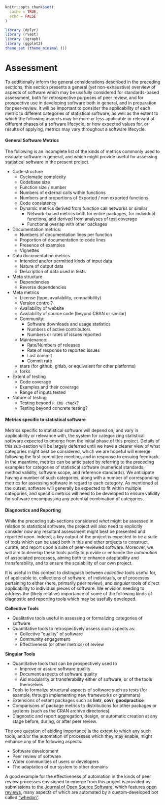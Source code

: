 ```r
knitr::opts_chunk$set(
  cache = TRUE,
  echo = FALSE
)
```

```r
library (dplyr)
library (rvest)
library (igraph)
library (ggplot2)
theme_set (theme_minimal ())
```

# Assessment {#assessment}

To additionally inform the general considerations described in the preceding
sections, this section presents a general (yet non-exhaustive) overview of
aspects of software which may be usefully considered for standards-based
assessment, both for retrospective purposes of peer review, and for prospective
use in developing software both in general, and in preparation for peer-review.
It will be important to consider the applicability of each metric to different
categories of statistical software, as well as the extent to which the
following aspects may be more or less applicable or relevant at different
phases of a software lifecycle, or how expected values for, or results of
applying, metrics may vary throughout a software lifecycle.

#### General Software Metrics

The following is an incomplete list of the kinds of metrics commonly used to
evaluate software in general, and which might provide useful for assessing
statistical software in the present project.

-   Code structure
    -   Cyclomatic complexity
    -   Codebase size
    -   Function size / number
    -   Numbers of external calls within functions
    -   Numbers and proportions of Exported / non exported functions
    -   Code consistency
    -   Dynamic metrics derived from function call networks or similar
        -   Network-based metrics both for entire packages, for individual
            functions, and derived from analyses of test coverage
        -   Functional overlap with other packages

-   Documentation metrics:
    -   Numbers of documentation lines per function
    -   Proportion of documentation to code lines
    -   Presence of examples
    -   Vignettes

-   Data documentation metrics
    -   Intended and/or permitted kinds of input data
    -   Nature of output data
    -   Description of data used in tests

-   Meta structure
    -   Dependencies
    -   Reverse dependencies

-   Meta metrics
    -   License (type, availability, compatibility)
    -   Version control?
    -   Availability of website
    -   Availability of source code (beyond CRAN or similar)
    -   Community:
        -   Software downloads and usage statistics
        -   Numbers of active contributors
        -   Numbers or rates of issues reported
    -   Maintenance:
        -   Rate/Numbers of releases
        -   Rate of response to reported issues
        -   Last commit
        -   Commit rate
    -   stars (for github, gitlab, or equivalent for other platforms)
    -   forks

-   Extent of testing
    -   Code coverage
    -   Examples and their coverage
    -   Range of inputs tested

-   Nature of testing
    -   Testing beyond `R CMD check`?
    -   Testing beyond concrete testing?

#### Metrics specific to statistical software

Metrics specific to statistical software will depend on, and vary in
applicability or relevance with, the system for categorizing statistical
software expected to emerge from the initial phase of this project. Details
of this sub-section will be largely deferred until we have a clearer view of
what categories might best be considered, which we are hopeful will emerge
following the first committee meeting, and in response to ensuing feedback. In
the meantime, metrics can be anticipated by referring to the preceding examples
for categories of statistical software (numerical standards, method validity,
software scope, and reference standards). We anticipate having a number of such
categories, along with a number of corresponding metrics for assessing software
in regard to each category. As mentioned at the outset, software will generally
be expected to fit within multiple categories, and specific metrics will need
to be developed to ensure validity for software encompassing any potential
combination of categories.

#### Diagnostics and Reporting


While the preceding sub-sections considered *what* might be assessed in
relation to statistical software, the project will also need to explicitly
consider *how* any resultant assessment might best be presented and reported
upon. Indeed, a key output of the project is expected to be a suite of tools
which can be used both in this and other projects to construct, curate, and
report upon a suite of peer-reviewed software. Moreover, we will aim to develop
these tools partly to provide or enhance the *automation* of associated
processes, aiming both to enhance adaptability and transferability, and to
ensure the scalability of our own project.

It is useful in this context to distinguish between *collective* tools useful
for, of applicable to, collections of software, of individuals, or of processes
pertaining to either (here, primarily peer review), and *singular* tools of
direct applicability to individual pieces of software. We envision needing to
address the (likely relative) importance of some of the following kinds of
diagnostic and reporting tools which may be usefully developed.

**Collective Tools**

-   Qualitative tools useful in assessing or formalizing categories of software
-   Quantitative tools to retrospectively assess such aspects as:
    -   Collective "quality" of software
    -   Community engagement
    -   Effectiveness (or other metrics) of review

**Singular Tools**

-   Quantitative tools that can be prospectively used to
    -   Improve or assure software quality
    -   Document aspects of software quality
    -   Aid modularity or transferability either of software, or of the tools
        themselves
-   Tools to formalize structural aspects of software such as tests (for
    example, through implementing new frameworks or grammars)
-   Extensions of extant packages such as **lintr**, **covr**, **goodpractice**
-   Comparisons of package metrics to distributions for other packages or
    systems (such as the CRAN archive directories)
-   Diagnostic and report aggregation, design, or automatic creation at any
    stage before, during, or after peer review.

The one question of abiding importance is the extent to which any such tools,
and/or the automation of processes which they may enable, might enhance any of
the following aspects:

- Software development
- Peer review of software
- Wider communities of users or developers
- The adaptation of our system to other domains

A good example for the
effectiveness of automation in the kinds of peer review processes envisioned to
emerge from this project is provided by submissions to the [Journal of Open
Source Software](https://joss.theoj.org/), which features [open
reviews](https://github.com/openjournals/joss-reviews/issues), many aspects of
which are automated by a custom-developed bot called
["whedon"](https://github.com/whedon).

